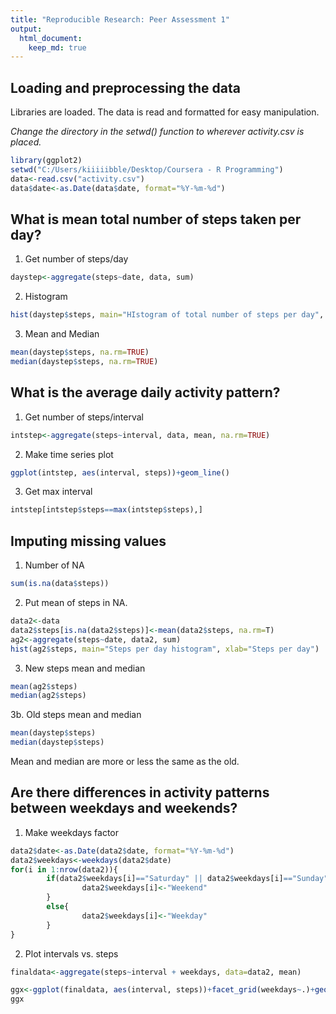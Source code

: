 ```yaml
---
title: "Reproducible Research: Peer Assessment 1"
output: 
  html_document:
    keep_md: true
---
```



## Loading and preprocessing the data

Libraries are loaded. The data is read and formatted for easy manipulation.

*Change the directory in the setwd() function to wherever activity.csv is placed.*

```r
library(ggplot2)
setwd("C:/Users/kiiiiibble/Desktop/Coursera - R Programming")
data<-read.csv("activity.csv")
data$date<-as.Date(data$date, format="%Y-%m-%d")
```

## What is mean total number of steps taken per day?

1. Get number of steps/day
```r
daystep<-aggregate(steps~date, data, sum)
```

2. Histogram
```r
hist(daystep$steps, main="HIstogram of total number of steps per day", xlab="Total number of steps per day")
```

3. Mean and Median
```r
mean(daystep$steps, na.rm=TRUE)
median(daystep$steps, na.rm=TRUE)
```

## What is the average daily activity pattern?

1. Get number of steps/interval
```r
intstep<-aggregate(steps~interval, data, mean, na.rm=TRUE)
```

2. Make time series plot
```r
ggplot(intstep, aes(interval, steps))+geom_line()
```

3. Get max interval
```r
intstep[intstep$steps==max(intstep$steps),]
```

## Imputing missing values

1. Number of NA
```r
sum(is.na(data$steps))
```

2. Put mean of steps in NA.
```r
data2<-data
data2$steps[is.na(data2$steps)]<-mean(data2$steps, na.rm=T)
ag2<-aggregate(steps~date, data2, sum)
hist(ag2$steps, main="Steps per day histogram", xlab="Steps per day")
```

3. New steps mean and median
```r
mean(ag2$steps)
median(ag2$steps)
```

3b. Old steps mean and median
```r
mean(daystep$steps)
median(daystep$steps)
```

Mean and median are more or less the same as the old.

## Are there differences in activity patterns between weekdays and weekends?

1. Make weekdays factor
```r
data2$date<-as.Date(data2$date, format="%Y-%m-%d")
data2$weekdays<-weekdays(data2$date)
for(i in 1:nrow(data2)){
        if(data2$weekdays[i]=="Saturday" || data2$weekdays[i]=="Sunday"){
                data2$weekdays[i]<-"Weekend"
        }
        else{
                data2$weekdays[i]<-"Weekday"
        }
}
```

2. Plot intervals vs. steps
```r
finaldata<-aggregate(steps~interval + weekdays, data=data2, mean)

ggx<-ggplot(finaldata, aes(interval, steps))+facet_grid(weekdays~.)+geom_line()
ggx
```
